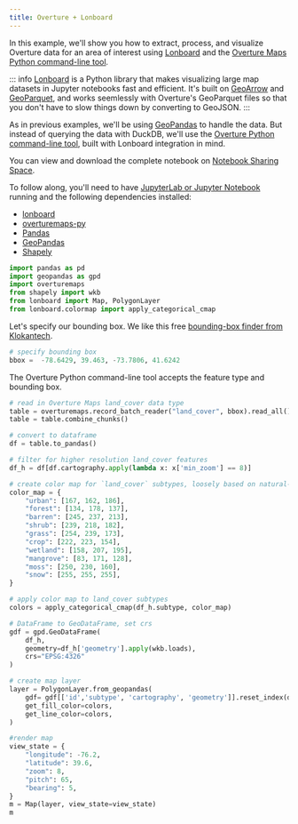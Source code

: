 ```yaml
---
title: Overture + Lonboard
---
```


In this example, we'll show you how to extract, process, and visualize Overture data for an area of interest using [Lonboard](https://developmentseed.org/lonboard/latest/) and the [Overture Maps Python command-line tool](https://github.com/OvertureMaps/overturemaps-py). 

::: info
[Lonboard](https://developmentseed.org/lonboard/latest/) is a Python library that makes visualizing large map datasets in Jupyter notebooks fast and efficient. It's built on [GeoArrow](https://geoarrow.org/) and [GeoParquet](https://geoparquet.org/), and works seemlessly with Overture's GeoParquet files so that you don't have to slow things down by converting to GeoJSON.
:::

As in previous examples, we'll be using [GeoPandas](https://geopandas.org/en/stable/index.html) to handle the data. But instead of querying the data with DuckDB, we'll use the [Overture Python command-line tool](https://github.com/OvertureMaps/overturemaps-py), built with Lonboard integration in mind. 

 You can view and download the complete notebook on [Notebook Sharing Space](https://notebooksharing.space/view/b63f6b3dda1da99c45caf53284fbc508aaae0a43480b43bb0316db636c5e6677).
 
 To follow along, you'll need to have [JupyterLab or Jupyter Notebook](https://jupyter.org/) running and the following dependencies installed:
 - [lonboard](https://developmentseed.org/lonboard/latest/#install)
 - [overturemaps-py](https://github.com/OvertureMaps/overturemaps-py)
 - [Pandas](https://pandas.pydata.org/)
 - [GeoPandas](https://geopandas.org/en/stable/index.html)
 - [Shapely](https://shapely.readthedocs.io/en/stable/index.html) 


``` python
import pandas as pd
import geopandas as gpd
import overturemaps 
from shapely import wkb
from lonboard import Map, PolygonLayer
from lonboard.colormap import apply_categorical_cmap
```
Let's specify our bounding box. We like this free [bounding-box finder from Klokantech](https://boundingbox.klokantech.com/).

``` python
# specify bounding box
bbox =  -78.6429, 39.463, -73.7806, 41.6242
```
The Overture Python command-line tool accepts the feature type and bounding box.

``` python
# read in Overture Maps land_cover data type
table = overturemaps.record_batch_reader("land_cover", bbox).read_all()
table = table.combine_chunks()
```

``` python
# convert to dataframe
df = table.to_pandas()
```

``` python
# filter for higher resolution land_cover features
df_h = df[df.cartography.apply(lambda x: x['min_zoom'] == 8)]
```

``` python
# create color map for `land_cover` subtypes, loosely based on natural-color palette: https://www.shadedrelief.com/shelton/c.html
color_map = {
    "urban": [167, 162, 186],
    "forest": [134, 178, 137],
    "barren": [245, 237, 213],
    "shrub": [239, 218, 182],
    "grass": [254, 239, 173],
    "crop": [222, 223, 154],
    "wetland": [158, 207, 195], 
    "mangrove": [83, 171, 128],
    "moss": [250, 230, 160],
    "snow": [255, 255, 255],  
}
```

``` python
# apply color map to land_cover subtypes
colors = apply_categorical_cmap(df_h.subtype, color_map)
```

``` python
# DataFrame to GeoDataFrame, set crs
gdf = gpd.GeoDataFrame(
    df_h, 
    geometry=df_h['geometry'].apply(wkb.loads), 
    crs="EPSG:4326"
)
```

``` python
# create map layer 
layer = PolygonLayer.from_geopandas(
    gdf= gdf[['id','subtype', 'cartography', 'geometry']].reset_index(drop=True),
    get_fill_color=colors,
    get_line_color=colors,
)
```

``` python
#render map
view_state = {
    "longitude": -76.2,
    "latitude": 39.6,
    "zoom": 8,
    "pitch": 65,
    "bearing": 5,
}
m = Map(layer, view_state=view_state)
m
```



